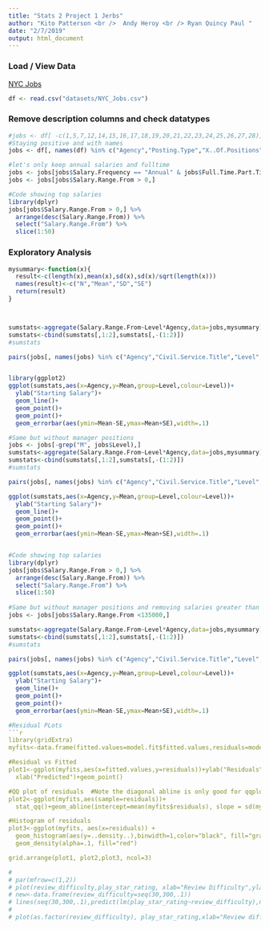 ```yaml
---
title: "Stats 2 Project 1 Jerbs"
author: "Kito Patterson <br />  Andy Heroy <br /> Ryan Quincy Paul "
date: "2/7/2019"
output: html_document
---
```




### Load / View Data
[NYC Jobs](https://data.cityofnewyork.us/City-Government/NYC-Jobs/kpav-sd4t)
```r
df <- read.csv("datasets/NYC_Jobs.csv")

```

### Remove description columns and check datatypes
```r
#jobs <- df[ -c(1,5,7,12,14,15,16,17,18,19,20,21,22,23,24,25,26,27,28)]
#Staying positive and with names
jobs <- df[, names(df) %in% c("Agency","Posting.Type","X..Of.Positions","Civil.Service.Title","Level","Job.Category","Full.Time.Part.Time.indicator","Salary.Range.From","Salary.Frequency")]

#let's only keep annual salaries and fulltime
jobs <- jobs[jobs$Salary.Frequency == "Annual" & jobs$Full.Time.Part.Time.indicator == "F" & !is.na(jobs$Salary.Range.From),]
jobs <- jobs[jobs$Salary.Range.From > 0,]

#Code showing top salaries
library(dplyr)
jobs[jobs$Salary.Range.From > 0,] %>%
  arrange(desc(Salary.Range.From)) %>%
  select("Salary.Range.From") %>%
  slice(1:50)
```


### Exploratory Analysis
```r
mysummary<-function(x){
  result<-c(length(x),mean(x),sd(x),sd(x)/sqrt(length(x)))
  names(result)<-c("N","Mean","SD","SE")
  return(result)
}



sumstats<-aggregate(Salary.Range.From~Level*Agency,data=jobs,mysummary)
sumstats<-cbind(sumstats[,1:2],sumstats[,-(1:2)])
#sumstats

pairs(jobs[, names(jobs) %in% c("Agency","Civil.Service.Title","Level","Job.Category","Salary.Range.From")])


library(ggplot2)
ggplot(sumstats,aes(x=Agency,y=Mean,group=Level,colour=Level))+
  ylab("Starting Salary")+
  geom_line()+
  geom_point()+
  geom_point()+
  geom_errorbar(aes(ymin=Mean-SE,ymax=Mean+SE),width=.1)

#Same but without manager positions
jobs <- jobs[-grep("M", jobs$Level),]
sumstats<-aggregate(Salary.Range.From~Level*Agency,data=jobs,mysummary)
sumstats<-cbind(sumstats[,1:2],sumstats[,-(1:2)])
#sumstats

pairs(jobs[, names(jobs) %in% c("Agency","Civil.Service.Title","Level","Job.Category","Salary.Range.From")])

ggplot(sumstats,aes(x=Agency,y=Mean,group=Level,colour=Level))+
  ylab("Starting Salary")+
  geom_line()+
  geom_point()+
  geom_point()+
  geom_errorbar(aes(ymin=Mean-SE,ymax=Mean+SE),width=.1)


#Code showing top salaries
library(dplyr)
jobs[jobs$Salary.Range.From > 0,] %>%
  arrange(desc(Salary.Range.From)) %>%
  select("Salary.Range.From") %>%
  slice(1:50)
  
#Same but without manager positions and removing salaries greater than 135000 (outliers)
jobs <- jobs[jobs$Salary.Range.From <135000,]

sumstats<-aggregate(Salary.Range.From~Level*Agency,data=jobs,mysummary)
sumstats<-cbind(sumstats[,1:2],sumstats[,-(1:2)])
#sumstats

pairs(jobs[, names(jobs) %in% c("Agency","Civil.Service.Title","Level","Job.Category","Salary.Range.From")])

ggplot(sumstats,aes(x=Agency,y=Mean,group=Level,colour=Level))+
  ylab("Starting Salary")+
  geom_line()+
  geom_point()+
  geom_point()+
  geom_errorbar(aes(ymin=Mean-SE,ymax=Mean+SE),width=.1)

#Residual PLots 
```r
library(gridExtra)
myfits<-data.frame(fitted.values=model.fit$fitted.values,residuals=model.fit$residuals)

#Residual vs Fitted
plot1<-ggplot(myfits,aes(x=fitted.values,y=residuals))+ylab("Residuals")+
  xlab("Predicted")+geom_point()

#QQ plot of residuals  #Note the diagonal abline is only good for qqplots of normal data.
plot2<-ggplot(myfits,aes(sample=residuals))+
  stat_qq()+geom_abline(intercept=mean(myfits$residuals), slope = sd(myfits$residuals))

#Histogram of residuals
plot3<-ggplot(myfits, aes(x=residuals)) + 
  geom_histogram(aes(y=..density..),binwidth=1,color="black", fill="gray")+
  geom_density(alpha=.1, fill="red")

grid.arrange(plot1, plot2,plot3, ncol=3)
```

``` r


# 
# par(mfrow=c(1,2))
# plot(review_difficulty,play_star_rating, xlab="Review Difficulty",ylab="Play Rating")
# new<-data.frame(review_difficulty=seq(30,300,.1))
# lines(seq(30,300,.1),predict(lm(play_star_rating~review_difficulty),newdata=new),col="red",lwd=4)
# 
# plot(as.factor(review_difficulty), play_star_rating,xlab="Review difficulty",ylab="Play Rating",title="Auto Data Set",col=c(7,32,57,82,107))


```
